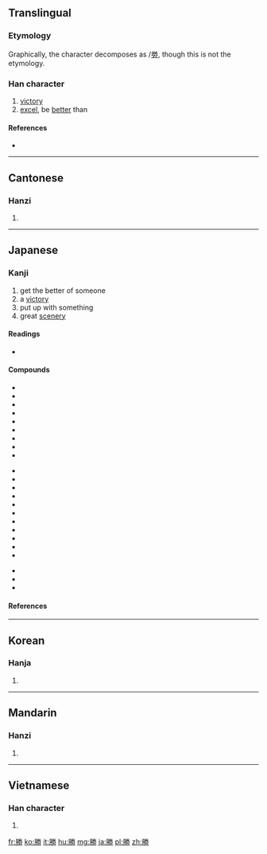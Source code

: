 {{also|胜}}
==Translingual==
{{zh-forms|[[胜]]|勝}}

===Etymology===
{{Han compound|朕|力|c1=p|c2=s|t2=strength|ls=psc}}

Graphically, the character decomposes as {{Han compound|月|券}}/[[劵]], though this is not the etymology.

===Han character===
{{Han char|rn=19|rad=力|as=10|sn=12|four=7922<sub>7</sub>|canj=月火手尸 (BFQS)|ids=⿰[[月]][[劵]]}}

# [[victory]]
# [[excel]], be [[better]] than

====References====
* {{Han ref|kx=0148.310|dkj=02409|dj=0335.100|hdz=32090.130|uh=52DD|ud=21213|bh=B3D3|bd=46035}}

----

==Cantonese==

===Hanzi===
{{yue-hanzi|jyut=|y=sing1, sing3|sim=胜}}

# {{defn|Cantonese|sort=力10}}

----

==Japanese==

===Kanji===
{{ja-kanji|grade=3|rs=力10}}

# get the better of someone
# a [[victory]]
# put up with something
# great [[scenery]]

====Readings====
* {{ja-readings|on=[[しょう]] (shō)|kun=[[かつ]] (katsu), [[かち]] (kachi), [[まさる]] (masaru), [[たえる]] (taeru), [[すぐれる]] (sugureru)|nadzuke=[[かち]] (kachi), [[かつ]] (katsu), [[すぐる]] (suguru), [[すぐれ]] (sugure), [[すぐろ]] (suguro), [[とう]] (tō), [[のり]] (nori), [[まさ]] (masa), [[まさる]] (masaru), [[ます]] (masu), [[よし]] (yoshi)}}

====Compounds====
{{top3}}
* {{l|ja|sc=Jpan|勝気|tr=かちき, kachiki}}
* {{l|ja|sc=Jpan|勝鬨|tr=かちどき, kachidoki}}
* {{l|ja|sc=Jpan|決勝於千里之外|tr=かちをせんりのほかにけっす, kachiwosenrinohokanikessu}}
* {{l|ja|sc=Jpan|勝残去殺|tr=ざんにかちさつをさるべし, zannikachisatsuwosarubeshi}}
* {{l|ja|sc=Jpan|勝引|tr=かちびき, kachibiki}}
* {{l|ja|sc=Jpan|勝因|tr=しょういん, shōin}}
* {{l|ja|sc=Jpan|勝会|tr=しょうかい, shōkai}}
* {{l|ja|sc=Jpan|勝景|tr=しょうけい, shōkei}}
* {{l|ja|sc=Jpan|勝国|tr=しょうこく, shōkoku}}
{{mid3}}
* {{l|ja|sc=Jpan|勝算|tr=しょうさん, shōsan}}
* {{l|ja|sc=Jpan|勝事|tr=しょうじ, shōji}}
* {{l|ja|sc=Jpan|勝状|tr=しょうじょう, shōjō}}
* {{l|ja|sc=Jpan|勝迹|tr=しょうせき, shōseki}}
* {{l|ja|sc=Jpan|勝絶|tr=しょうぜつ, shōzetsu}}
* {{l|ja|sc=Jpan|勝訴|tr=しょうそ, shōso}}
* {{l|ja|sc=Jpan|勝地|tr=しょうち, shōchi}}
* {{l|ja|sc=Jpan|勝致|tr=しょうち, shōchi}}
* {{l|ja|sc=Jpan|勝兵|tr=しょうへい, shōhei}}
* {{l|ja|sc=Jpan|勝友|tr=しょうゆう, shōyū}}
* {{l|ja|sc=Jpan|勝遊|tr=しょうゆう, shōyū}}
{{mid3}}
* {{l|ja|sc=Jpan|勝利|tr=しょうり, shōri}}
* {{l|ja|sc=Jpan|勝流|tr=しょうりゅう, shōryū}}
* {{l|ja|sc=Jpan|勝麗|tr=しょうれい, shōrei}}
{{bottom}}

====References====
{{ja-kref
|ku= 3001
|shift= 8F9F
|jis= 3E21
|euc= BEA1
|skip= 1-4-8
|freq= 185
|nelson= 3787
|newnelson= 553
|halpern= 1005
|kld= 686
|heisig= 1209
|tuttle= 4b8.4
}}

----

==Korean==

===Hanja===
{{ko-hanja|hangeul=승|rv=seung|mr=sŭng}}

# {{defn|Korean|sort=力10}}

----

==Mandarin==

===Hanzi===
{{cmn-hanzi|sim=胜|pin=[[shèng]] ([[sheng4]])|wg=sheng<sup>4</sup>}}

# {{defn|Mandarin|sort=力10}}

----

==Vietnamese==

===Han character===
{{vi-hantu|[[thắng]], [[sền]]|rs=力10}}

# {{defn|Vietnamese|sort=力10}}

[[fr:勝]]
[[ko:勝]]
[[it:勝]]
[[hu:勝]]
[[mg:勝]]
[[ja:勝]]
[[pl:勝]]
[[zh:勝]]